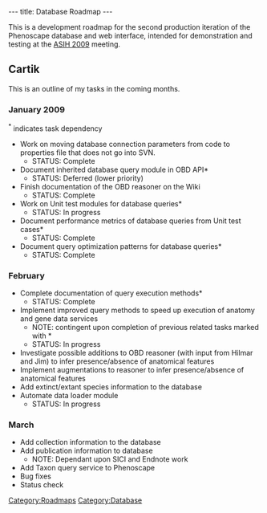 ---
title: Database Roadmap
---

This is a development roadmap for the second production iteration of the Phenoscape database and web interface, intended for demonstration and testing at the [http://www.dce.k-state.edu/conf/jointmeeting/ ASIH 2009] meeting.

==Cartik==

This is an outline of my tasks in the coming months.

===January 2009===
<sup>*</sup> indicates task dependency
* Work on moving database connection parameters from code to properties file that does not go into SVN.
** STATUS: Complete
* Document inherited database query module in OBD API*
** STATUS: Deferred (lower priority)
* Finish documentation of the OBD reasoner on the Wiki
** STATUS: Complete
* Work on Unit test modules for database queries*
** STATUS: In progress
* Document performance metrics of database queries from Unit test cases*
** STATUS: Complete
* Document query optimization patterns for database queries*
** STATUS: Complete

===February===
* Complete documentation of query execution methods*
** STATUS: Complete
* Implement improved query methods to speed up execution of anatomy and gene data services
** NOTE: contingent upon completion of previous related tasks marked with *
** STATUS: In progress
* Investigate possible additions to OBD reasoner (with input from Hilmar and Jim) to infer presence/absence of anatomical features
* Implement augmentations to reasoner to infer presence/absence of anatomical features
* Add extinct/extant species information to the database
* Automate data loader module
** STATUS: In progress

===March===
* Add collection information to the database
* Add publication information to database
** NOTE: Dependant upon SICI and Endnote work
* Add Taxon query service to Phenoscape
* Bug fixes
* Status check

[[Category:Roadmaps]]
[[Category:Database]]